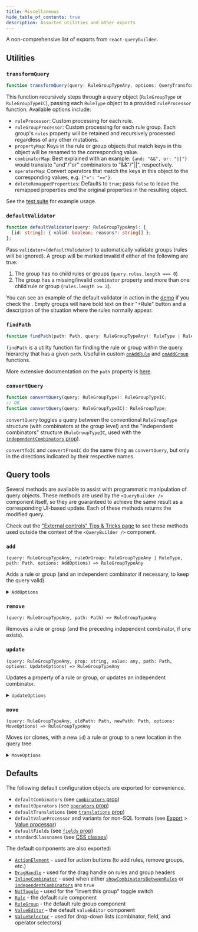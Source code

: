 ```yaml
---
title: Miscellaneous
hide_table_of_contents: true
description: Assorted utilities and other exports
---
```



<TypeScriptAdmonition />

A non-comprehensive list of exports from `react-querybuilder`.

## Utilities

### `transformQuery`

```ts
function transformQuery(query: RuleGroupTypeAny, options: QueryTransformerOptions): any;
```

This function recursively steps through a query object (`RuleGroupType` or `RuleGroupTypeIC`), passing each `RuleType` object to a provided `ruleProcessor` function. Available options include:

- `ruleProcessor`: Custom processing for each rule.
- `ruleGroupProcessor`: Custom processing for each rule group. Each group's `rules` property will be retained and recursively processed regardless of any other mutations.
- `propertyMap`: Keys in the rule or group objects that match keys in this object will be renamed to the corresponding value.
- `combinatorMap`: Best explained with an example: `{and: "&&", or: "||"}` would translate "and"/"or" combinators to "&&"/"||", respectively.
- `operatorMap`: Convert operators that match the keys in this object to the corresponding values, e.g. `{"=": "=="}`.
- `deleteRemappedProperties`: Defaults to `true`; pass `false` to leave the remapped properties _and_ the original properties in the resulting object.

See the [test suite](https://github.com/react-querybuilder/react-querybuilder/blob/main/packages/react-querybuilder/src/utils/transformQuery.test.ts) for example usage.

### `defaultValidator`

```ts
function defaultValidator(query: RuleGroupTypeAny): {
  [id: string]: { valid: boolean; reasons?: string[] };
};
```

Pass `validator={defaultValidator}` to automatically validate groups (rules will be ignored). A group will be marked invalid if either of the following are true:

1. The group has no child rules or groups (`query.rules.length === 0`)
2. The group has a missing/invalid `combinator` property and more than one child rule or group (`rules.length >= 2`).

You can see an example of the default validator in action in the [demo](/demo) if you check the <DemoLink option="validateQuery" text="'Use validation' option" />. Empty groups will have bold text on their "+Rule" button and a description of the situation where the rules normally appear.

### `findPath`

```ts
function findPath(path: Path, query: RuleGroupTypeAny): RuleType | RuleGroupTypeAny;
```

`findPath` is a utility function for finding the rule or group within the query hierarchy that has a given `path`. Useful in custom [`onAddRule`](../components/querybuilder#onaddrule) and [`onAddGroup`](../components/querybuilder#onaddgroup) functions.

More extensive documentation on the `path` property is [here](../tips/path).

### `convertQuery`

```ts
function convertQuery(query: RuleGroupType): RuleGroupTypeIC;
// OR
function convertQuery(query: RuleGroupTypeIC): RuleGroupType;
```

`convertQuery` toggles a query between the conventional `RuleGroupType` structure (with combinators at the group level) and the "independent combinators" structure (`RuleGroupTypeIC`, used with the [`independentCombinators` prop](../components/querybuilder#independentcombinators)).

`convertToIC` and `convertFromIC` do the same thing as `convertQuery`, but only in the directions indicated by their respective names.

## Query tools

Several methods are available to assist with programmatic manipulation of query objects. These methods are used by the `<QueryBuilder />` component itself, so they are guaranteed to achieve the same result as a corresponding UI-based update. Each of these methods returns the modified query.

Check out the ["External controls" Tips & Tricks page](../tips/external-controls) to see these methods used outside the context of the `<QueryBuilder />` component.

### `add`

`(query: RuleGroupTypeAny, ruleOrGroup: RuleGroupTypeAny | RuleType, path: Path, options: AddOptions) => RuleGroupTypeAny`

Adds a rule or group (and an independent combinator if necessary, to keep the query valid).

<details>
  <summary><code>AddOptions</code></summary>

```ts
interface AddOptions {
  /** Only applicable for `RuleGroupTypeIC`. Default is `defaultCombinators`. */
  combinators?: OptionList;
}
```

</details>

### `remove`

`(query: RuleGroupTypeAny, path: Path) => RuleGroupTypeAny`

Removes a rule or group (and the preceding independent combinator, if one exists).

### `update`

`(query: RuleGroupTypeAny, prop: string, value: any, path: Path, options: UpdateOptions) => RuleGroupTypeAny`

Updates a property of a rule or group, or updates an independent combinator.

<details>
  <summary><code>UpdateOptions</code></summary>

```ts
interface UpdateOptions {
  /** Resets `operator` and `value` when `field` changes. Default is `true`. */
  resetOnFieldChange?: boolean;
  /** Resets `value` when `operator` changes. Default is `false`. */
  resetOnOperatorChange?: boolean;
  /** Determines the default operator name for a given field. */
  getRuleDefaultOperator?: (field: string) => string;
  /** Determines the valid value sources for a given field and operator. */
  getValueSources?: (field: string, operator: string) => ValueSources;
  /** Used when the `value` property is reset (see `resetOn*Change` options). */
  getRuleDefaultValue?: (rule: RuleType) => any;
}
```

</details>

### `move`

`(query: RuleGroupTypeAny, oldPath: Path, newPath: Path, options: MoveOptions) => RuleGroupTypeAny`

Moves (or clones, with a new `id`) a rule or group to a new location in the query tree.

<details>
  <summary><code>MoveOptions</code></summary>

```ts
interface MoveOptions {
  /** Copy the source rule/group instead of move. Default is `false`. */
  clone?: boolean;
  /** Only applicable for `RuleGroupTypeIC`. Default is `defaultCombinators`. */
  combinators?: OptionList;
}
```

</details>

## Defaults

The following default configuration objects are exported for convenience.

- `defaultCombinators` (see [`combinators` prop](../components/querybuilder#combinators))
- `defaultOperators` (see [`operators` prop](../components/querybuilder#operators))
- `defaultTranslations` (see [`translations` prop](../components/querybuilder#translations))
- `defaultValueProcessor` and variants for non-SQL formats (see [Export](./export) > [Value processor](./export#value-processor))
- `defaultFields` (see [`fields` prop](../components/querybuilder#fields))
- `standardClassnames` (see [CSS classes](../styling/classnames))

The default components are also exported:

- [`ActionElement`](../components/actionelement) - used for action buttons (to add rules, remove groups, etc.)
- [`DragHandle`](../components/draghandle) - used for the drag handle on rules and group headers
- [`InlineCombinator`](../components/rulegroup) - used when either [`showCombinatorsBetweenRules`](../components/querybuilder#showcombinatorsbetweenrules) or [`independentCombinators`](../components/querybuilder#independentcombinators) are `true`
- [`NotToggle`](../components/nottoggle) - used for the "Invert this group" toggle switch
- [`Rule`](../components/rule) - the default rule component
- [`RuleGroup`](../components/rulegroup) - the default rule group component
- [`ValueEditor`](../components/valueeditor) - the default `valueEditor` component
- [`ValueSelector`](../components/valueselector) - used for drop-down lists (combinator, field, and operator selectors)

